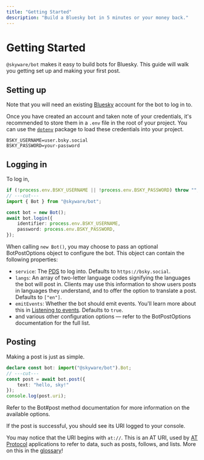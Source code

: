 ```yaml
---
title: "Getting Started"
description: "Build a Bluesky bot in 5 minutes or your money back."
---
```


# Getting Started
`@skyware/bot` makes it easy to build bots for Bluesky. This guide will walk you getting set up and making your first post.

## Setting up

Note that you will need an existing [Bluesky](https://bsky.app) account for the bot to log in to.

Once you have created an account and taken note of your credentials, it's recommended to store them in a `.env` file in the root of your project. You can use the [`dotenv`](https://www.npmjs.com/package/dotenv) package to load these credentials into your project.

```
BSKY_USERNAME=user.bsky.social
BSKY_PASSWORD=your-password
```

## Logging in

To log in,

```ts twoslash
if (!process.env.BSKY_USERNAME || !process.env.BSKY_PASSWORD) throw "";
// ---cut---
import { Bot } from "@skyware/bot";

const bot = new Bot();
await bot.login({
	identifier: process.env.BSKY_USERNAME,
	password: process.env.BSKY_PASSWORD,
});
```

When calling `new Bot()`, you may choose to pass an optional <HighlightText kind={HighlightKind.Interface} as="a" href="/docs/bot/types/BotPostOptions" className="no-underline">BotPostOptions</HighlightText> object to configure the bot. This object can contain the following properties:

- `service`: The [PDS](/guides/bot/glossary#pds-personal-data-server) to log into. Defaults to `https://bsky.social`.
- `langs`: An array of two-letter language codes signifying the languages the bot will post in. Clients may use this information to show users posts in languages they understand, and to offer the option to translate a post. Defaults to `["en"]`.
- `emitEvents`: Whether the bot should emit events. You'll learn more about this in [Listening to events](/guides/bot/events/listening-to-events). Defaults to `true`.
- and various other configuration options — refer to the <HighlightText kind={HighlightKind.Interface} as="a" href="/docs/bot/types/BotPostOptions" className="no-underline">BotPostOptions</HighlightText> documentation for the full list.

## Posting

Making a post is just as simple.

```ts twoslash
declare const bot: import("@skyware/bot").Bot;
// ---cut---
const post = await bot.post({
	text: "hello, sky!"
});
console.log(post.uri);
```

Refer to the <HighlightText kind={HighlightKind.Method} as="a" href="/docs/bot/classes/Bot#post" className="no-underline">Bot#post</HighlightText> method documentation for more information on the available options.

If the post is successful, you should see its URI logged to your console.

You may notice that the URI begins with `at://`. This is an AT URI, used by [AT Protocol](/guides/bot/glossary#at-protocol-atproto-atp) applications to refer to data, such as posts, follows, and lists. More on this in the [glossary](/guides/bot/glossary#at-uri)!
